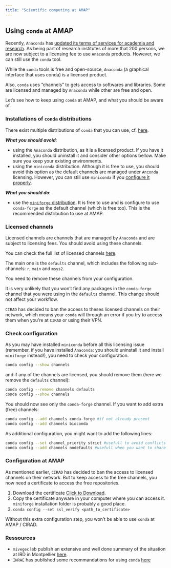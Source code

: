 ```yaml
---
title: "Scientific computing at AMAP"
---
```



## Using `conda` at AMAP

Recently, `Anaconda` has [updated its terms of services for academia and research](https://www.anaconda.com/blog/update-on-anacondas-terms-of-service-for-academia-and-research). As being part of research institutes of more that 200 persons, we are now subject to a licensing fee to use `Anaconda` products. However, we can still use the `conda` tool.

While the `conda` tools is free and open-source, `Anaconda` (a graphical interface that uses conda) is a licensed product.

Also, `conda` uses "channels" to gets access to softwares and libraries. Some are licensed and managed by `Anaconda` while other are free and open.

Let's see how to keep using `conda` at AMAP, and what you should be aware of.

### Installations of `conda` distributions

There exist multiple distributions of `conda` that you can use, cf. [here](https://mivegec.pages.ird.fr/dainat/malbec-fix-conda-licensing-issues/en/pages/conda-distrib/).

___What you should avoid___:

- using the `Anaconda` distribution, as it is a licensed product. If you have it installed, you should uninstall it and consider other options bellow. Make sure you keep your existing environments.
- using the `miniconda` distribution. Although it is free to use, you should avoid this option as the default channels are managed under `Anconda` licensing. However, you can still use `miniconda` if you [configure it properly](#check-configuration).

___What you should do___:

- use the [`miniforge` distribution](https://conda-forge.org/download/). It is free to use and is configure to use `conda-forge` as the default channel (which is free too). This is the recommended distribution to use at AMAP.

### Licensed channels

Licensed channels are channels that are managed by `Anaconda` and are subject to licensing fees. You should avoid using these channels.

You can check the full list of licensed channels [here](https://mivegec.pages.ird.fr/dainat/malbec-fix-conda-licensing-issues/en/pages/conda-channels/).

The main one is the `defaults` channel, which includes the following sub-channels: `r`, `main` and `msys2`.

You need to remove these channels from your configuration.

::: callout-note

It is very unlikely that you won't find any packages in the `conda-forge` channel that you were using in the `defaults` channel. This change should not affect your workflow.

:::


::: callout-important

`CIRAD` has decided to ban the access to theses licensed channels on their network, which means your `conda` will through an error if you try to access them when you're at `CIRAD` or using their VPN.

:::




### Check configuration

As you may have installed `miniconda` before all this licensing issue (remember, if you have installed `Anaconda`: you should uninstall it and install `miniforge` instead!), you need to check your configuration.

```bash
conda config --show channels
```

and if any of the channels are licensed, you should remove them (here we remove the `defaults` channel):

```bash
conda config --remove channels defaults
conda config --show channels
```

You should now see only the `conda-forge` channel. If you want to add extra (free) channels:

```bash
conda config --add channels conda-forge #if not already present
conda config --add channels bioconda
```

::: callout-note

As additional configuration, you might want to add the following lines:

```bash
conda config --set channel_priority strict #usefull to avoid conflicts and speed up the resolution of dependencies
conda config --add channels nodefaults #usefull when you want to share environments
```

:::

### Configuration at AMAP

As mentioned earlier, `CIRAD` has decided to ban the access to licensed channels on their network. But to keep access to the free channels, you now need a certificate to access the free repositories.

1. Download the certificate <a href="Fortinet_CA_SSL.crt" download>Click to Download</a>.
2. Copy the certificate anyware in your computer where you can access it. `miniforge` installation folder is probably a good place.
3. `conda config --set ssl_verify <path_to_certificate>`

Without this extra configuration step, you won't be able to use `conda` at AMAP / CIRAD.

### Ressources

- `mivegec` lab publish an extensive and well done summary of the situation at IRD in Montpellier [here](https://mivegec.pages.ird.fr/dainat/malbec-fix-conda-licensing-issues/en/).
- `INRAE` has published some recommandations for using `conda` [here](https://science-ouverte.inrae.fr/fr/offre-service/fiches-pratiques-et-recommandations/quelles-alternatives-aux-fonctionnalites-payantes-danaconda)